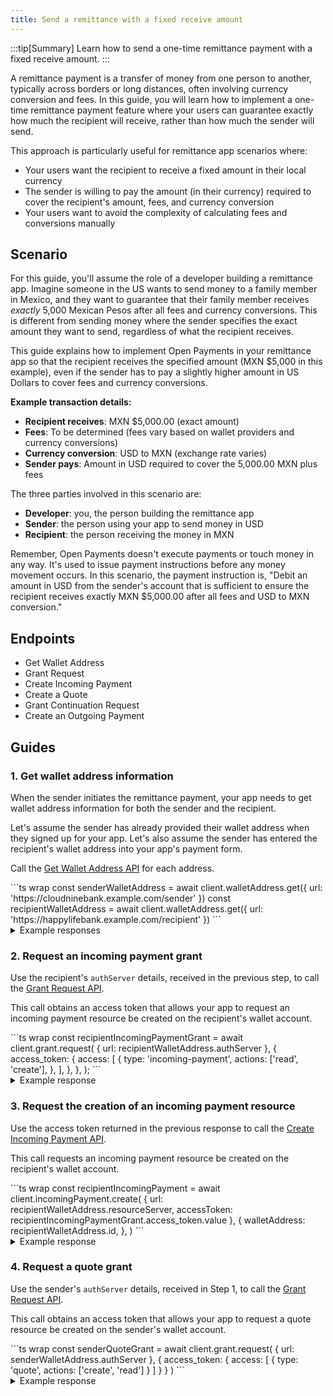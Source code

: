 ```yaml
---
title: Send a remittance with a fixed receive amount
---
```



:::tip[Summary]
Learn how to send a one-time remittance payment with a fixed receive amount.
:::

A remittance payment is a transfer of money from one person to another, typically across borders or long distances, often involving currency conversion and fees. In this guide, you will learn how to implement a one-time remittance payment feature where your users can guarantee exactly how much the recipient will receive, rather than how much the sender will send.

This approach is particularly useful for remittance app scenarios where:

- Your users want the recipient to receive a fixed amount in their local currency
- The sender is willing to pay the amount (in their currency) required to cover the recipient's amount, fees, and currency conversion
- Your users want to avoid the complexity of calculating fees and conversions manually

## Scenario

For this guide, you'll assume the role of a developer building a remittance app. Imagine someone in the US wants to send money to a family member in Mexico, and they want to guarantee that their family member receives _exactly_ 5,000 Mexican Pesos after all fees and currency conversions. This is different from sending money where the sender specifies the exact amount they want to send, regardless of what the recipient receives.

This guide explains how to implement Open Payments in your remittance app so that the recipient receives the specified amount (MXN $5,000 in this example), even if the sender has to pay a slightly higher amount in US Dollars to cover fees and currency conversions.

**Example transaction details:**

- **Recipient receives**: MXN $5,000.00 (exact amount)
- **Fees**: To be determined (fees vary based on wallet providers and currency conversions)
- **Currency conversion**: USD to MXN (exchange rate varies)
- **Sender pays**: Amount in USD required to cover the 5,000.00 MXN plus fees

The three parties involved in this scenario are:

- **Developer**: you, the person building the remittance app
- **Sender**: the person using your app to send money in USD
- **Recipient**: the person receiving the money in MXN

Remember, Open Payments doesn't execute payments or touch money in any way. It's used to issue payment instructions before any money movement occurs. In this scenario, the payment instruction is, "Debit an amount in USD from the sender's account that is sufficient to ensure the recipient receives exactly MXN $5,000.00 after all fees and USD to MXN conversion."

## Endpoints

- <Badge text="GET" variant="note" /> <LinkOut href='https://openpayments.dev/apis/wallet-address-server/operations/get-wallet-address/'>Get Wallet Address</LinkOut>
- <Badge text="POST" variant="success" /> <LinkOut href='https://openpayments.dev/apis/auth-server/operations/post-request/'>Grant Request</LinkOut>
- <Badge text="POST" variant="success" /> <LinkOut href='https://openpayments.dev/apis/resource-server/operations/create-incoming-payment/'>Create Incoming Payment</LinkOut>
- <Badge text="POST" variant="success" /> <LinkOut href='https://openpayments.dev/apis/resource-server/operations/create-quote/'>Create a Quote</LinkOut>
- <Badge text="POST" variant="success" /> <LinkOut href='https://openpayments.dev/apis/auth-server/operations/post-continue/'>Grant Continuation Request</LinkOut>
- <Badge text="POST" variant="success" /> <LinkOut href='https://openpayments.dev/apis/resource-server/operations/create-outgoing-payment/'>Create an Outgoing Payment</LinkOut>

## Guides

### 1. Get wallet address information

When the sender initiates the remittance payment, your app needs to get wallet address information for both the sender and the recipient.

Let's assume the sender has already provided their wallet address when they signed up for your app. Let's also assume the sender has entered the recipient's wallet address into your app's payment form.

Call the <Badge text="GET" variant="note" /> [Get Wallet Address API](/apis/wallet-address-server/operations/get-wallet-address) for each address.

<Tabs syncKey="lang">
  <TabItem label='TypeScript/JavaScript' icon='seti:javascript'>
  ```ts wrap
  const senderWalletAddress = await client.walletAddress.get({
    url: 'https://cloudninebank.example.com/sender'
  })
  const recipientWalletAddress = await client.walletAddress.get({
    url: 'https://happylifebank.example.com/recipient'
  })
  ```
  </TabItem>
</Tabs>

<details>
<summary>Example responses</summary>
The following example shows a response from the sender's wallet provider.

```json wrap
{
    "id": "https://cloudninebank.example.com/sender",
    "assetCode": "USD",
    "assetScale": 2,
    "authServer": "https://auth.cloudninebank.example.com/",
    "resourceServer": "https://cloudninebank.example.com/op"
}
```

The following example shows a response from the recipient's wallet provider.

```json wrap
{
    "id": "https://happylifebank.example.com/recipient",
    "assetCode": "MXN",
    "assetScale": 2,
    "authServer": "https://auth.happylifebank.example.com/",
    "resourceServer": "https://happylifebank.example.com/op"
}
```

</details>

### 2. Request an incoming payment grant

Use the recipient's `authServer` details, received in the previous step, to call the <Badge text="POST" variant="success" /> [Grant Request API](/apis/auth-server/operations/post-request/).

This call obtains an access token that allows your app to request an incoming payment resource be created on the recipient's wallet account.

<Tabs syncKey="lang">
  <TabItem label='TypeScript/JavaScript' icon='seti:javascript'>
  ```ts wrap
  const recipientIncomingPaymentGrant = await client.grant.request(
    {
      url: recipientWalletAddress.authServer
    },
    {
      access_token: {
        access: [
          {
            type: 'incoming-payment',
            actions: ['read', 'create'],
          },
        ],
      },
    },
  );
  ```
  </TabItem>
</Tabs>

<details>
<summary>Example response</summary>
The following shows an example response from the recipient's wallet provider.
```json wrap
{
  "access_token": {
    "value": "...", // access token value for incoming payment grant
    "manage": "https://happylifebank.example.com/token/{...}", // management uri for access token
    "access": [
      {
        "type": "incoming-payment",
        "actions": ["create", "read"]
      }
    ]
  },
  "continue": {
    "access_token": {
      "value": "..." // access token for continuing the request
    },
    "uri": "https://happylifebank.example.com/continue/{...}" // continuation request uri
  }
}
```
</details>

### 3. Request the creation of an incoming payment resource

Use the access token returned in the previous response to call the <Badge text="POST" variant="success" /> [Create Incoming Payment API](/apis/resource-server/operations/create-incoming-payment).

This call requests an incoming payment resource be created on the recipient's wallet account.

<Tabs syncKey="lang">
  <TabItem label='TypeScript/JavaScript' icon='seti:javascript'>
  ```ts wrap
  const recipientIncomingPayment = await client.incomingPayment.create(
    {
      url: recipientWalletAddress.resourceServer,
      accessToken: recipientIncomingPaymentGrant.access_token.value
    },
    {
      walletAddress: recipientWalletAddress.id,
    },
  )
  ```
  </TabItem>
</Tabs>

<details>
<summary>Example response</summary>
The following shows an example response from the recipient's wallet provider.
```json wrap
{
  "id": "https://happylifebank.example.com/incoming-payments/{...}",
  "walletAddress": "https://happylifebank.example.com/recipient",
  "receivedAmount": {
    "value": "0",
    "assetCode": "MXN",
    "assetScale": 2
  },
  "completed": false,
  "createdAt": "2025-03-12T23:20:50.52Z",
  "methods": [
    {
      "type": "ilp",
      "ilpAddress": "...",
      "sharedSecret": "..."
    }
  ]
}
```
</details>

### 4. Request a quote grant

Use the sender's `authServer` details, received in Step 1, to call the <Badge text="POST" variant="success" /> [Grant Request API](/apis/auth-server/operations/post-request/).

This call obtains an access token that allows your app to request a quote resource be created on the sender's wallet account.

<Tabs syncKey="lang">
  <TabItem label='TypeScript/JavaScript' icon='seti:javascript'>
  ```ts wrap
  const senderQuoteGrant = await client.grant.request(
    {
      url: senderWalletAddress.authServer
    },
    {
      access_token: {
        access: [
          {
            type: 'quote',
            actions: ['create', 'read']
          }
        ]
      }
    }
  )
  ```
  </TabItem>
</Tabs>

<details>
<summary>Example response</summary>
The following shows an example response from the sender's wallet provider.
```json wrap
{
  "access_token": {
    "value": "...", // access token value for quote grant
    "manage": "https:/cloudninebank.example.com/token/{...}", // management uri for access token
    "access": [
      {
        "type": "quote",
        "actions": ["create", "read"]
      }
    ]
  },
  "continue": {
    "access_token": {
      "value": "..." // access token for continuing the request
    },
  "uri": "https://auth.cloudninebank.example.com/continue/{...}" // continuation request uri
  }
}

````
</details>

### 5. Request the creation of a quote resource

Use the access token received in the previous step to call the <Badge text="POST" variant="success" /> [Create Quote API](/apis/resource-server/operations/create-quote/).

This call requests that a quote resource be created on the sender's wallet account. The request must contain the `receiver`, which is the recipient's incoming payment `id`, along with the `receiveAmount`, which is the exact amount the sender wants the recipient to receive.

The `receiveAmount` specifies that the recipient will receive exactly MXN $5,000.00, and the sender will pay whatever amount is required after all fees and currency conversion.

<Tabs syncKey="lang">
  <TabItem label='TypeScript/JavaScript' icon='seti:javascript'>
  ```ts wrap
  const senderQuote = await client.quote.create(
    {
      url: senderWalletAddress.resourceServer,
      accessToken: senderQuoteGrant.access_token.value
    },
    {
      method: 'ilp',
      walletAddress: senderWalletAddress.id,
      receiver: recipientIncomingPayment.id,
      receiveAmount: {
        value: '500000',
        assetCode: 'MXN',
        assetScale: 2
      }
    }
  )
````

  </TabItem>
</Tabs>

The response returns a `receiveAmount`, a `debitAmount`, and other required information.

- `debitAmount` - The amount the sender must pay (in USD in our example) after fees and currency conversion.
- `receiveAmount` - The amount the recipient will actually receive (exactly MXN $5,000.00 in our example).

<details>
<summary>Example response</summary>
The following shows an example response from the sender’s wallet provider.
```json wrap
{
  "id": "https://cloudninebank.example.com/quotes/{...}", // url identifying the quote
  "walletAddress": "https://cloudninebank.example.com/sender",
  "receiver": "https://happylifebank.example.com/incoming-payments/{...}", // url of the incoming payment the quote is created for
  "debitAmount": {
    "value": "2750", // Sender pays $ 27.50 USD after fees and currency conversion
    "assetCode": "USD",
    "assetScale": 2
  },
  "receiveAmount": {
    "value": "500000", // Recipient receives MXN $5,000.00
    "assetCode": "MXN",
    "assetScale": 2
  },
  "method": "ilp",
  "createdAt": "2025-03-12T23:22:51.50Z"
}
```
</details>

### 6. Request an interactive outgoing payment grant

Use the sender's `authServer` information to call the <Badge text="POST" variant="success" /> [Grant Request API](/apis/auth-server/operations/post-request).

This call obtains an access token that allows your app to request outgoing payment resources be created on the sender's wallet account.

To ensure the sender is authorizing the correct amount, the `receiveAmount` is included in the `limits` object. This limits the outgoing payment to the specified receive amount. The `receiveAmount` is already defined in the quote resource that will be used in the final "Create Outgoing Payment" step.

<InteractionReq />

<Tabs syncKey="lang">
  <TabItem label='TypeScript/JavaScript' icon='seti:javascript'>
  ```ts wrap
  const pendingSenderOutgoingPaymentGrant = await client.grant.request(
  {
    url: senderWalletAddress.authServer
  },
  {
    access_token: {
      access: [
        {
          identifier: senderWalletAddress.id,
          type: 'outgoing-payment',
          actions: ['read', 'create'],
          limits: {
            receiveAmount: {
              assetCode: 'MXN',
              assetScale: 2,
              value: 500000
            }
          }
        }
      ]
    },
    interact: {
      start: ['redirect'],
      finish: {
        method: 'redirect',
        uri: 'https://myapp.example.com/finish/{...}', // where to redirect your user after they've completed the interaction
        nonce: NONCE
      }
    }
  }
)
  ```
  </TabItem>
</Tabs>

<details>
<summary>Example response</summary>
The following shows an example response from the sender’s wallet provider.
```json wrap
{
  "interact": {
    "redirect": "https://auth.interledger-test.dev/{...}", // uri to redirect the customer to, to begin interaction
    "finish": "..." // unique key to secure the callback
  },
  "continue": {
    "access_token": {
      "value": "..." // access token for continuing the outgoing payment grant request
    },
    "uri": "https://auth.interledger-test.dev/continue/{...}", // uri for continuing the outgoing payment grant request
    "wait": 30
  }
}
```
</details>

### 7. Start interaction with the customer

<Start />

### 8. Finish interaction with the customer

<Finish />

### 9. Request a grant continuation

In our example, we're assuming the IdP the sender interacted with has a user interface. When the interaction completes, the sender returns to your app. Now your app can make a continuation request for the outgoing payment grant.

:::note
In a scenario where a user interface isn't available, consider implementing a polling mechanism to check for the completion of the interaction.
:::

Call the <Badge text="POST" variant="success" /> [Grant Continuation Request API](/apis/auth-server/operations/post-continue/). This call requests an access token that allows your app to request an outgoing payment resource be created on the sender's wallet account.

Issue the request to the `continue.uri` provided in the initial outgoing payment grant response (Step 6).

Include the `interact_ref` returned in the redirect URI's query parameters.

<Tabs syncKey="lang">
  <TabItem label='TypeScript/JavaScript' icon='seti:javascript'>
  ```ts wrap
  const senderOutgoingPaymentGrant = await client.grant.continue(
    {
      url: pendingSenderOutgoingPaymentGrant.continue.uri,
      accessToken: pendingSenderOutgoingPaymentGrant.continue.access_token.value
    },
    {
      interact_ref: interactRef
    }
  )
  ```
  </TabItem>
</Tabs>

<details>
<summary>Example response</summary>
The following shows an example response from the sender's wallet provider.
```json wrap
{
  "access_token": {
    "value": "...", // final access token required before creating outgoing payments
    "manage": "https://auth.cloudninebank.example.com/token/{...}", // management uri for access token
    "access": [
      {
        "type": "outgoing-payment",
        "actions": ["create", "read"],
        "identifier": "https://cloudninebank.example.com/sender",
        "limits": {
          "receiver": "https://happylifebank.example.com/incoming-payments/{...}" // url of the incoming payment that's being paid
        }
      }
    ]
  },
  "continue": {
  "access_token": {
  "value": "..." // access token for continuing the request
  },
  "uri": "https://auth.cloudninebank.example.com/continue/{...}" // continuation request uri
  }
}
```
</details>

### 10. Request the creation of an outgoing payment resource

Use the access token returned in Step 9 to call the <Badge text="POST" variant="success" /> [Create Outgoing Payment API](/apis/resource-server/operations/create-outgoing-payment/). Include the `quoteId` in the request. The `quoteId` is the `id` returned in the Create Quote API response (Step 5).

<Tabs syncKey="lang">
  <TabItem label='TypeScript/JavaScript' icon='seti:javascript'>
  ```ts wrap
  const senderOutgoingPayment = await client.outgoingPayment.create(
    {
      url: senderWalletAddress.resourceServer,
      accessToken: senderOutgoingPaymentGrant.access_token.value
    },
    {
      walletAddress: senderWalletAddress.id,
      quoteId: senderQuote.id
    }
  )
  ```
  </TabItem>
</Tabs>

<details>
<summary>Example response</summary>
The following shows an example response from the sender's wallet provider.
```json wrap
{
  "id": "https://cloudninebank.example.com/outgoing-payments/{...}", // url identifying the outgoing payment
  "walletAddress": "https://cloudninebank.example.com/sender",
  "receiver": "https://happylifebank.example.com/incoming-payments/{...}", // url of the incoming payment being paid
  "debitAmount": {
    "value": "2750", // Sender pays $ 27.50 USD after fees and currency conversion
    "assetCode": "USD",
    "assetScale": 2
  },
  "receiveAmount": {
    "value": "500000", // Recipient receives 5,000.00 MXN
    "assetCode": "MXN",
    "assetScale": 2
  },
  "sentAmount": {
    "value": "0",
    "assetCode": "USD",
    "assetScale": 2
  },
  "createdAt": "2022-03-12T23:20:54.52Z"
}
```
</details>
